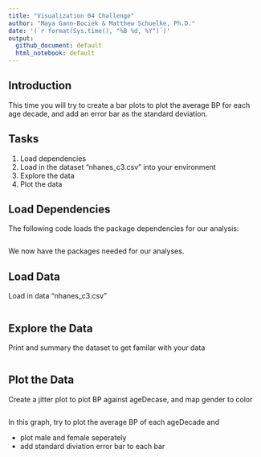 ```yaml
---
title: "Visualization 04 Challenge"
author: "Maya Gann-Bociek & Matthew Schuelke, Ph.D."
date: '(`r format(Sys.time(), "%B %d, %Y")`)'
output:
  github_document: default
  html_notebook: default
---
```


## Introduction

This time you will try to create a bar plots to plot the average BP for each age decade, and add an error bar as the standard deviation. 

## Tasks
1. Load dependencies
2. Load in the dataset "nhanes_c3.csv" into your environment
3. Explore the data
4. Plot the data

## Load Dependencies

The following code loads the package dependencies for our analysis:

```r

```

We now have the packages needed for our analyses.

## Load Data 

Load in data "nhanes_c3.csv"

```r

```

## Explore the Data

Print and summary the dataset to get familar with your data

```r

```

## Plot the Data

Create a jitter plot to plot BP against ageDecase, and map gender to color

```r

```

In this graph, try to plot the average BP of each ageDecade and 

* plot male and female seperately 
* add standard diviation error bar to each bar

```r

```
